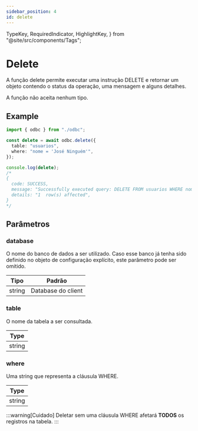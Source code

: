 ```yaml
---
sidebar_position: 4
id: delete
---
```


  TypeKey,
  RequiredIndicator,
  HighlightKey,
} from "@site/src/components/Tags";

# Delete

A função delete permite executar uma instrução DELETE e retornar um objeto contendo o status da operação, uma mensagem e alguns detalhes.

A função não aceita nenhum tipo.

## Example

```ts
import { odbc } from "./odbc";

const delete = await odbc.delete({
  table: "usuarios",
  where: "nome = 'José Ninguém'",
});

console.log(delete);
/*
{
  code: SUCCESS,
  message: "Successfully executed query: DELETE FROM usuarios WHERE nome = 'José Ninguém';",
  details: "1  row(s) affected",
}
*/
```

## Parâmetros

### database

O nome do banco de dados a ser utilizado. Caso esse banco já tenha sido definido no objeto de configuração explícito, este parâmetro pode ser omitido.

| Tipo   | Padrão             |
| ------ | ------------------ |
| string | Database do client |

### <RequiredIndicator>table</RequiredIndicator>

O nome da tabela a ser consultada.

| Type   |
| ------ |
| string |

### where

Uma string que representa a cláusula WHERE.

| Type   |
| ------ |
| string |

:::warning[Cuidado]
Deletar sem uma cláusula <HighlightKey>WHERE</HighlightKey> afetará **TODOS** os registros na tabela.
:::
